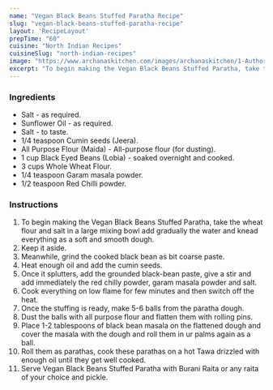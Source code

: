 ---
name: "Vegan Black Beans Stuffed Paratha Recipe"
slug: "vegan-black-beans-stuffed-paratha-recipe"
layout: 'RecipeLayout'
prepTime: "60"
cuisine: "North Indian Recipes"
cuisineSlug: "north-indian-recipes"
image: "https://www.archanaskitchen.com/images/archanaskitchen/1-Author/Priya__Suresh/Vegan_Black_Beans_Stuffed_Paratha_1600.jpg"
excerpt: "To begin making the Vegan Black Beans Stuffed Paratha, take the wheat flour and salt in a large mixing bowl add gradually the water and knead everything as a soft and smooth dough"
---

### Ingredients

- Salt - as required.
- Sunflower Oil - as required.
- Salt - to taste.
- 1/4 teaspoon Cumin seeds (Jeera).
- All Purpose Flour (Maida) - All-purpose flour (for dusting).
- 1 cup Black Eyed Beans (Lobia) - soaked overnight and cooked.
- 3 cups Whole Wheat Flour.
- 1/4 teaspoon Garam masala powder.
- 1/2 teaspoon Red Chilli powder.

### Instructions

1. To begin making the Vegan Black Beans Stuffed Paratha, take the wheat flour and salt in a large mixing bowl add gradually the water and knead everything as a soft and smooth dough.
1. Keep it aside.
1. Meanwhile, grind the cooked black bean as bit coarse paste.
1. Heat enough oil and add the cumin seeds.
1. Once it splutters, add the grounded black-bean paste, give a stir and add immediately the red chilly powder, garam masala powder and salt.
1. Cook everything on low flame for few minutes and then switch off the heat.
1. Once the stuffing is ready, make 5-6 balls from the paratha dough.
1. Dust the balls with all purpose flour and flatten them with rolling pins.
1. Place 1-2 tablespoons of black bean masala on the flattened dough and cover the masala with the dough and roll them in ur palms again as a ball.
1. Roll them as parathas, cook these parathas on a hot Tawa drizzled with enough oil until they get well cooked.
1. Serve Vegan Black Beans Stuffed Paratha with Burani Raita or any raita of your choice and pickle.

